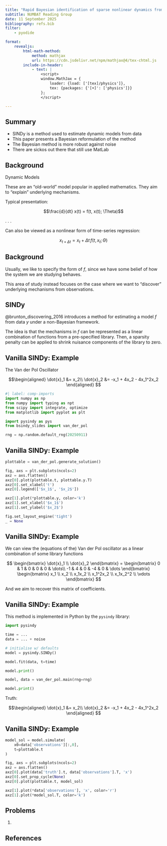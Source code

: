 ```yaml
---
title: "Rapid Bayesian identification of sparse nonlinear dynamics from scarce and noisy data"
subtitle: NUMBAT Reading Group
date: 11 September 2025
bibliography: refs.bib
filter:
    - pyodide

format: 
    revealjs:
        html-math-method:
            method: mathjax
            url: https://cdn.jsdelivr.net/npm/mathjax@4/tex-chtml.js
        include-in-header:
            - text: |
                <script>
                window.MathJax = {
                    loader: {load: ['[tex]/physics']},
                    tex: {packages: {'[+]': ['physics']}}
                };
                </script>

---
```


## Summary

- SINDy is a method used to estimate dynamic models from data
- This paper presents a Bayesian reformulation of the method
- The Bayesian method is more robust against noise
- There are sickos out there that still use MatLab

## Background

Dynamic Models

These are an "old-world" model popular in applied mathematics. They aim to "explain" underlying mechanisms.

Typical presentation:

$$\frac{d}{dt} x(t) = f(t, x(t); \Theta)$$

. . . 

Can also be viewed as a nonlinear form of time-series regression:

$$
x_{t + \Delta t} = x_t + \Delta t \, f(t, x_t; \Theta)
$$

## Background

Usually, we like to specify the form of $f$, since we have some belief of how the system we are studying behaves.

This area of study instead focuses on the case where we want to "discover" underlying mechanisms from observations. 

## SINDy

@brunton_discovering_2016 introduces a method for estimating a model $f$ from data $y$ under a non-Bayesian framework.

The idea is that the mechanisms in $f$ can be represented as a linear combination of functions from a pre-specified library.
Then, a sparsity penalty can be applied to shrink nuisance components of the library to zero.

## Vanilla SINDy: Example

The Van der Pol Oscillator

$$\begin{aligned}
\dot{x}_1 &= x_2\\
\dot{x}_2 &= -x_1 + 4x_2 - 4x_1^2x_2
\end{aligned}
$$

```python
#| label: comp-imports
import numpy as np
from numpy import typing as npt
from scipy import integrate, optimize
from matplotlib import pyplot as plt

import pysindy as pys
from bsindy_slides import van_der_pol

rng = np.random.default_rng(20250911)
```

## Vanilla SINDy: Example

```python
plottable = van_der_pol.generate_solution()

fig, axs = plt.subplots(ncols=2)
axz = axs.flatten()
axz[0].plot(plottable.t, plottable.y.T)
axz[0].set_xlabel('t')
axz[0].legend(['$x_1$', '$x_2$'])

axz[1].plot(*plottable.y, color='k')
axz[1].set_xlabel('$x_1$')
axz[1].set_ylabel('$x_2$')

fig.set_layout_engine('tight')
_ = None
```

## Vanilla SINDy: Example

We can view the (equations of the) Van der Pol oscillator as a linear combination of some library functions


$$
\begin{bmatrix} \dot{x}_1 \\ \dot{x}_2 \end{bmatrix} = 
\begin{bmatrix}
0 & 1 & 0 & 0 & 0 & \dots\\
-1 & 4 & 0 & -4 & 0 & \dots
\end{bmatrix}
\begin{bmatrix}
x_1 \\ x_2 \\ x_1x_2 \\ x_1^2x_2 \\ x_1x_2^2 \\ \vdots
\end{bmatrix}
$$

And we aim to recover this matrix of coefficients.

## Vanilla SINDy: Example

This method is implemented in Python by the `pysindy` library:

```python
import pysindy

time = ...
data = ... + noise

# initialise w/ defaults
model = pysindy.SINDy() 

model.fit(data, t=time)

model.print()
```

```python
model, data = van_der_pol.main(rng=rng)

model.print()
```

Truth:

$$\begin{aligned}
\dot{x}_1 &= x_2\\
\dot{x}_2 &= -x_1 + 4x_2 - 4x_1^2x_2
\end{aligned}
$$

## Vanilla SINDy: Example

```python

model_sol = model.simulate(
    x0=data['observations'][:,0], 
    t=plottable.t
)

fig, axs = plt.subplots(ncols=2)
axz = axs.flatten()
axz[0].plot(data['truth'].t, data['observations'].T, 'x')
axz[0].set_prop_cycle(None) 
axz[0].plot(plottable.t, model_sol)

axz[1].plot(*data['observations'], 'x', color='r')
axz[1].plot(*model_sol.T, color='k')
```

## Problems

1. 

## References

::: {#refs}
:::